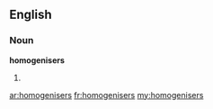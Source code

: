 ==English==

===Noun===
'''homogenisers'''

# {{plural of|[[homogeniser]]}}

[[ar:homogenisers]]
[[fr:homogenisers]]
[[my:homogenisers]]